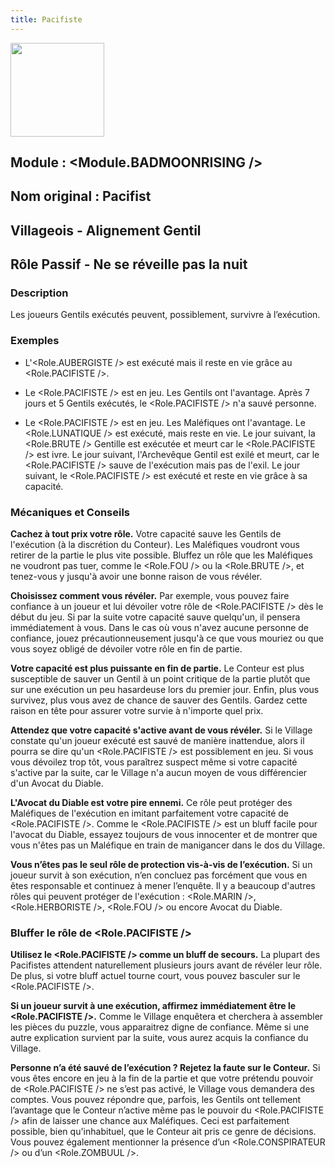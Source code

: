 ```yaml
---
title: Pacifiste
---
```



<img src='/img/blood-on-the-clocktower/roles/pacifiste.png' height='150' />


## Module : <Module.BADMOONRISING />

## Nom original : Pacifist

## Villageois - Alignement Gentil

## Rôle Passif - Ne se réveille pas la nuit

### Description

Les joueurs Gentils exécutés peuvent, possiblement, survivre à l’exécution.

### Exemples

- L'<Role.AUBERGISTE /> est exécuté mais il reste en vie grâce au <Role.PACIFISTE />.

- Le <Role.PACIFISTE /> est en jeu. Les Gentils ont l'avantage. Après 7 jours et 5 Gentils exécutés, le <Role.PACIFISTE /> n'a sauvé personne.

- Le <Role.PACIFISTE /> est en jeu. Les Maléfiques ont l'avantage. Le <Role.LUNATIQUE /> est exécuté, mais reste en vie. Le jour suivant, la <Role.BRUTE /> Gentille est exécutée et meurt car le <Role.PACIFISTE /> est ivre. Le jour suivant, l'Archevêque Gentil est exilé et meurt, car le <Role.PACIFISTE /> sauve de l'exécution mais pas de l'exil. Le jour suivant, le <Role.PACIFISTE /> est exécuté et reste en vie grâce à sa capacité.

### Mécaniques et Conseils

**Cachez à tout prix votre rôle.** Votre capacité sauve les Gentils de l'exécution (à la discrétion du Conteur). Les Maléfiques voudront vous retirer de la partie le plus vite possible. Bluffez un rôle que les Maléfiques ne voudront pas tuer, comme le <Role.FOU /> ou la <Role.BRUTE />, et tenez-vous y jusqu'à avoir une bonne raison de vous révéler.

**Choisissez comment vous révéler.** Par exemple, vous pouvez faire confiance à un joueur et lui dévoiler votre rôle de <Role.PACIFISTE /> dès le début du jeu. Si par la suite votre capacité sauve quelqu'un, il pensera immédiatement à vous. Dans le cas où vous n'avez aucune personne de confiance, jouez précautionneusement jusqu'à ce que vous mouriez ou que vous soyez obligé de dévoiler votre rôle en fin de partie.

**Votre capacité est plus puissante en fin de partie.** Le Conteur est plus susceptible de sauver un Gentil à un point critique de la partie plutôt que sur une exécution un peu hasardeuse lors du premier jour. Enfin, plus vous survivez, plus vous avez de chance de sauver des Gentils. Gardez cette raison en tête pour assurer votre survie à n'importe quel prix.

**Attendez que votre capacité s'active avant de vous révéler.** Si le Village constate qu'un joueur exécuté est sauvé de manière inattendue, alors il pourra se dire qu'un <Role.PACIFISTE /> est possiblement en jeu. Si vous vous dévoilez trop tôt, vous paraîtrez suspect même si votre capacité s'active par la suite, car le Village n'a aucun moyen de vous différencier d'un Avocat du Diable.

**L'Avocat du Diable est votre pire ennemi.** Ce rôle peut protéger des Maléfiques de l'exécution en imitant parfaitement votre capacité de <Role.PACIFISTE />. Comme le <Role.PACIFISTE /> est un bluff facile pour l'avocat du Diable, essayez toujours de vous innocenter et de montrer que vous n'êtes pas un Maléfique en train de manigancer dans le dos du Village.

**Vous n’êtes pas le seul rôle de protection vis-à-vis de l’exécution.** Si un joueur survit à son exécution, n’en concluez pas forcément que vous en êtes responsable et continuez à mener l’enquête. Il y a beaucoup d'autres rôles qui peuvent protéger de l'exécution : <Role.MARIN />, <Role.HERBORISTE />, <Role.FOU /> ou encore Avocat du Diable.

### Bluffer le rôle de <Role.PACIFISTE />

**Utilisez le <Role.PACIFISTE /> comme un bluff de secours.** La plupart des Pacifistes attendent naturellement plusieurs jours avant de révéler leur rôle. De plus, si votre bluff actuel tourne court, vous pouvez basculer sur le <Role.PACIFISTE />.

**Si un joueur survit à une exécution, affirmez immédiatement être le <Role.PACIFISTE />.** Comme le Village enquêtera et cherchera à assembler les pièces du puzzle, vous apparaitrez digne de confiance. Même si une autre explication survient par la suite, vous aurez acquis la confiance du Village.

**Personne n’a été sauvé de l’exécution ? Rejetez la faute sur le Conteur.** Si vous êtes encore en jeu à la fin de la partie et que votre prétendu pouvoir de <Role.PACIFISTE /> ne s’est pas activé, le Village vous demandera des comptes. Vous pouvez répondre que, parfois, les Gentils ont tellement l’avantage que le Conteur n’active même pas le pouvoir du <Role.PACIFISTE /> afin de laisser une chance aux Maléfiques. Ceci est parfaitement possible, bien qu'inhabituel, que le Conteur ait pris ce genre de décisions. Vous pouvez également mentionner la présence d’un <Role.CONSPIRATEUR /> ou d’un <Role.ZOMBUUL />.

